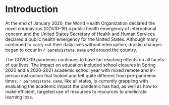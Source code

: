 # Introduction

At the end of January 2020, the World Health Organization declared the novel
coronavirus (COVID-19) a public health emergency of international concern and the
United States Secretary of Health and Human Services declared a public health
emergency for the United States. Although many continued to carry out their daily
lives without interruption, drastic changes began to occur in `r params$state.name`
and around the country.

The COVID-19 pandemic continues to have far-reaching effects on all facets of our
lives. The impact on education included school closures in Spring 2020 and a 2020-2021
academic school year with mixed remote and in-person instruction that looked and
felt quite different from pre-pandemic times. `r params$state.name`, like all states,
is currently grappling with evaluating the academic impact the pandemic has had,
as well as how to make efficient, targeted use of resources to resources to
ameliorate learning loss.
